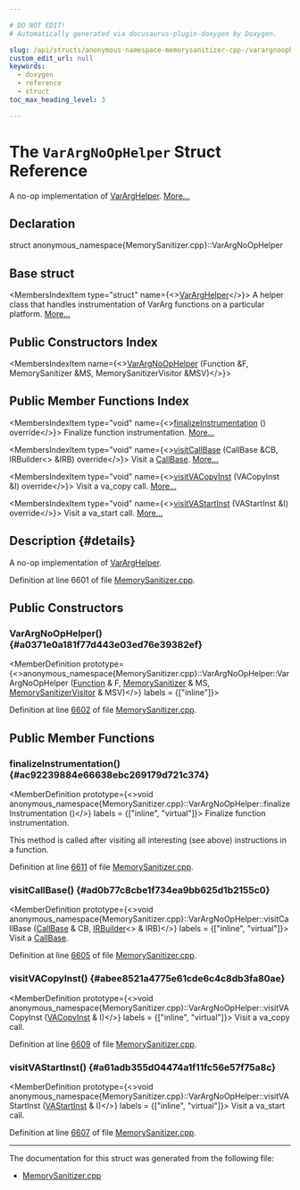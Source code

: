 ```yaml
---

# DO NOT EDIT!
# Automatically generated via docusaurus-plugin-doxygen by Doxygen.

slug: /api/structs/anonymous-namespace-memorysanitizer-cpp-/varargnoophelper
custom_edit_url: null
keywords:
  - doxygen
  - reference
  - struct
toc_max_heading_level: 3

---
```





# The `VarArgNoOpHelper` Struct Reference

<DoxygenPage pluginConfig={pluginConfig}>

A no-op implementation of <a href="/docs/api/structs/anonymous-namespace-memorysanitizer-cpp-/vararghelper">VarArgHelper</a>. <a href="#details">More...</a>

## Declaration

<CodeBlock>struct anonymous_namespace{MemorySanitizer.cpp}::VarArgNoOpHelper</CodeBlock>

## Base struct

<MembersIndex>

<MembersIndexItem
  type="struct"
  name={<><a href="/docs/api/structs/anonymous-namespace-memorysanitizer-cpp-/vararghelper">VarArgHelper</a></>}>
A helper class that handles instrumentation of VarArg functions on a particular platform. <a href="/docs/api/structs/anonymous-namespace-memorysanitizer-cpp-/vararghelper/#details">More...</a>
</MembersIndexItem>

</MembersIndex>

## Public Constructors Index

<MembersIndex>

<MembersIndexItem
  name={<><a href="#a0371e0a181f77d443e03ed76e39382ef">VarArgNoOpHelper</a> (Function &amp;F, MemorySanitizer &amp;MS, MemorySanitizerVisitor &amp;MSV)</>}>
</MembersIndexItem>

</MembersIndex>

## Public Member Functions Index

<MembersIndex>

<MembersIndexItem
  type="void"
  name={<><a href="#ac92239884e66638ebc269179d721c374">finalizeInstrumentation</a> () override</>}>
Finalize function instrumentation. <a href="#ac92239884e66638ebc269179d721c374">More...</a>
</MembersIndexItem>

<MembersIndexItem
  type="void"
  name={<><a href="#ad0b77c8cbe1f734ea9bb625d1b2155c0">visitCallBase</a> (CallBase &amp;CB, IRBuilder&lt;&gt; &amp;IRB) override</>}>
Visit a <a href="/docs/api/classes/llvm/callbase">CallBase</a>. <a href="#ad0b77c8cbe1f734ea9bb625d1b2155c0">More...</a>
</MembersIndexItem>

<MembersIndexItem
  type="void"
  name={<><a href="#abee8521a4775e61cde6c4c8db3fa80ae">visitVACopyInst</a> (VACopyInst &amp;I) override</>}>
Visit a va&#95;copy call. <a href="#abee8521a4775e61cde6c4c8db3fa80ae">More...</a>
</MembersIndexItem>

<MembersIndexItem
  type="void"
  name={<><a href="#a61adb355d04474a1f11fc56e57f75a8c">visitVAStartInst</a> (VAStartInst &amp;I) override</>}>
Visit a va&#95;start call. <a href="#a61adb355d04474a1f11fc56e57f75a8c">More...</a>
</MembersIndexItem>

</MembersIndex>

## Description {#details}

A no-op implementation of <a href="/docs/api/structs/anonymous-namespace-memorysanitizer-cpp-/vararghelper">VarArgHelper</a>.

Definition at line 6601 of file <a href="/docs/api/files/lib/lib/transforms/lib/transforms/instrumentation/memorysanitizer-cpp">MemorySanitizer.cpp</a>.

<SectionDefinition>

## Public Constructors

### VarArgNoOpHelper() {#a0371e0a181f77d443e03ed76e39382ef}

<MemberDefinition
  prototype={<>anonymous&#95;namespace&#123;MemorySanitizer.cpp&#125;::VarArgNoOpHelper::VarArgNoOpHelper (<a href="/docs/api/classes/llvm/function">Function</a> &amp; F, <a href="/docs/api/classes/anonymous-namespace-memorysanitizer-cpp-/memorysanitizer">MemorySanitizer</a> &amp; MS, <a href="/docs/api/structs/anonymous-namespace-memorysanitizer-cpp-/memorysanitizervisitor">MemorySanitizerVisitor</a> &amp; MSV)</>}
  labels = {["inline"]}>

Definition at line <a href="/docs/api/files/lib/lib/transforms/lib/transforms/instrumentation/memorysanitizer-cpp/#l06602">6602</a> of file <a href="/docs/api/files/lib/lib/transforms/lib/transforms/instrumentation/memorysanitizer-cpp">MemorySanitizer.cpp</a>.
</MemberDefinition>

</SectionDefinition>

<SectionDefinition>

## Public Member Functions

### finalizeInstrumentation() {#ac92239884e66638ebc269179d721c374}

<MemberDefinition
  prototype={<>void anonymous&#95;namespace&#123;MemorySanitizer.cpp&#125;::VarArgNoOpHelper::finalizeInstrumentation ()</>}
  labels = {["inline", "virtual"]}>
Finalize function instrumentation.

This method is called after visiting all interesting (see above) instructions in a function.

Definition at line <a href="/docs/api/files/lib/lib/transforms/lib/transforms/instrumentation/memorysanitizer-cpp/#l06611">6611</a> of file <a href="/docs/api/files/lib/lib/transforms/lib/transforms/instrumentation/memorysanitizer-cpp">MemorySanitizer.cpp</a>.
</MemberDefinition>

### visitCallBase() {#ad0b77c8cbe1f734ea9bb625d1b2155c0}

<MemberDefinition
  prototype={<>void anonymous&#95;namespace&#123;MemorySanitizer.cpp&#125;::VarArgNoOpHelper::visitCallBase (<a href="/docs/api/classes/llvm/callbase">CallBase</a> &amp; CB, <a href="/docs/api/classes/llvm/irbuilder">IRBuilder</a>&lt;&gt; &amp; IRB)</>}
  labels = {["inline", "virtual"]}>
Visit a <a href="/docs/api/classes/llvm/callbase">CallBase</a>.

Definition at line <a href="/docs/api/files/lib/lib/transforms/lib/transforms/instrumentation/memorysanitizer-cpp/#l06605">6605</a> of file <a href="/docs/api/files/lib/lib/transforms/lib/transforms/instrumentation/memorysanitizer-cpp">MemorySanitizer.cpp</a>.
</MemberDefinition>

### visitVACopyInst() {#abee8521a4775e61cde6c4c8db3fa80ae}

<MemberDefinition
  prototype={<>void anonymous&#95;namespace&#123;MemorySanitizer.cpp&#125;::VarArgNoOpHelper::visitVACopyInst (<a href="/docs/api/classes/llvm/vacopyinst">VACopyInst</a> &amp; I)</>}
  labels = {["inline", "virtual"]}>
Visit a va&#95;copy call.

Definition at line <a href="/docs/api/files/lib/lib/transforms/lib/transforms/instrumentation/memorysanitizer-cpp/#l06609">6609</a> of file <a href="/docs/api/files/lib/lib/transforms/lib/transforms/instrumentation/memorysanitizer-cpp">MemorySanitizer.cpp</a>.
</MemberDefinition>

### visitVAStartInst() {#a61adb355d04474a1f11fc56e57f75a8c}

<MemberDefinition
  prototype={<>void anonymous&#95;namespace&#123;MemorySanitizer.cpp&#125;::VarArgNoOpHelper::visitVAStartInst (<a href="/docs/api/classes/llvm/vastartinst">VAStartInst</a> &amp; I)</>}
  labels = {["inline", "virtual"]}>
Visit a va&#95;start call.

Definition at line <a href="/docs/api/files/lib/lib/transforms/lib/transforms/instrumentation/memorysanitizer-cpp/#l06607">6607</a> of file <a href="/docs/api/files/lib/lib/transforms/lib/transforms/instrumentation/memorysanitizer-cpp">MemorySanitizer.cpp</a>.
</MemberDefinition>

</SectionDefinition>

<hr/>

The documentation for this struct was generated from the following file:

<ul>
<li><a href="/docs/api/files/lib/lib/transforms/lib/transforms/instrumentation/memorysanitizer-cpp">MemorySanitizer.cpp</a></li>
</ul>

</DoxygenPage>
